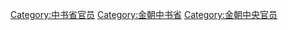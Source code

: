 [[Category:中书省官员|Category:中书省官员]]
[[Category:金朝中书省|Category:金朝中书省]]
[[Category:金朝中央官员|Category:金朝中央官员]]